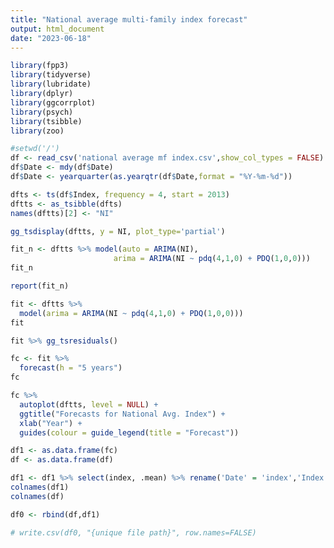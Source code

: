 ```yaml
---
title: "National average multi-family index forecast"
output: html_document
date: "2023-06-18"
---
```


```r
library(fpp3)
library(tidyverse)
library(lubridate)
library(dplyr)
library(ggcorrplot)
library(psych)
library(tsibble)
library(zoo)
```

```r
#setwd('/')
df <- read_csv('national average mf index.csv',show_col_types = FALSE)
df$Date <- mdy(df$Date)
df$Date <- yearquarter(as.yearqtr(df$Date,format = "%Y-%m-%d"))
```

```r
dfts <- ts(df$Index, frequency = 4, start = 2013)
dftts <- as_tsibble(dfts)
names(dftts)[2] <- "NI"
```

```r
gg_tsdisplay(dftts, y = NI, plot_type='partial')
```


```r
fit_n <- dftts %>% model(auto = ARIMA(NI),
                       arima = ARIMA(NI ~ pdq(4,1,0) + PDQ(1,0,0)))
fit_n

report(fit_n)

fit <- dftts %>%
  model(arima = ARIMA(NI ~ pdq(4,1,0) + PDQ(1,0,0)))
fit
```
```r
fit %>% gg_tsresiduals()
```

```r
fc <- fit %>%
  forecast(h = "5 years")
fc
```


```r
fc %>%
  autoplot(dftts, level = NULL) +
  ggtitle("Forecasts for National Avg. Index") +
  xlab("Year") +
  guides(colour = guide_legend(title = "Forecast"))
```

```r
df1 <- as.data.frame(fc)
df <- as.data.frame(df)
```

```r
df1 <- df1 %>% select(index, .mean) %>% rename('Date' = 'index','Index'='.mean')
colnames(df1)
colnames(df)
```

```r
df0 <- rbind(df,df1)
```

```r
# write.csv(df0, "{unique file path}", row.names=FALSE)
```
